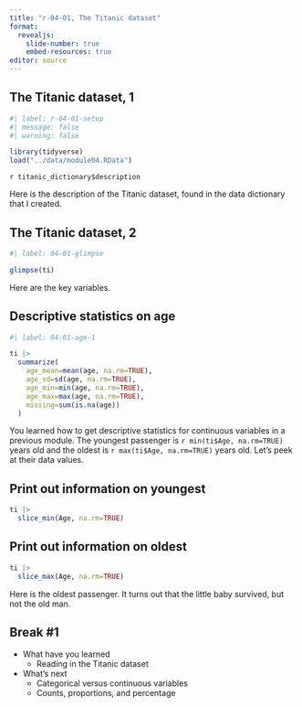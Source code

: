 ```yaml
---
title: "r-04-01, The Titanic dataset"
format: 
  revealjs:
    slide-number: true
    embed-resources: true
editor: source
---
```


## The Titanic dataset, 1

```r
#| label: r-04-01-setup
#| message: false
#| warning: false

library(tidyverse)
load("../data/module04.RData")
```

`r titanic_dictionary$description`

::: notes

Here is the description of the Titanic dataset, found in the data dictionary that I created.

:::

## The Titanic dataset, 2

```r
#| label: 04-01-glimpse

glimpse(ti)
```

::: notes

Here are the key variables.

:::


## Descriptive statistics on age

```r
#| label: 04-01-age-1

ti |>
  summarize(
    age_mean=mean(age, na.rm=TRUE),
    age_sd=sd(age, na.rm=TRUE),
    age_min=min(age, na.rm=TRUE),
    age_max=max(age, na.rm=TRUE),
    missing=sum(is.na(age))
  )

```

::: notes

You learned how to get descriptive statistics for continuous variables in a previous module. The youngest passenger is `r min(ti$Age, na.rm=TRUE)` years old and the oldest is `r max(ti$Age, na.rm=TRUE)` years old. Let's peek at their data values.

:::

## Print out information on youngest

```r
ti |>
  slice_min(Age, na.rm=TRUE)
```

::: notes

:::

## Print out information on oldest

```r
ti |>
  slice_max(Age, na.rm=TRUE)
```

::: notes

Here is the oldest passenger. It turns out that the little baby survived, but not the old man.

:::

## Break #1
+ What have you learned
  + Reading in the Titanic dataset
+ What's next
  + Categorical versus continuous variables
  + Counts, proportions, and percentage

